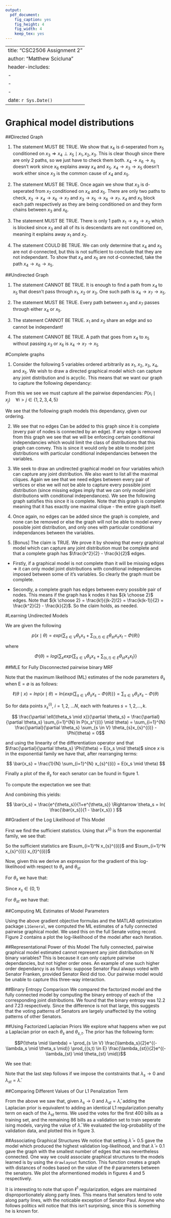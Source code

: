 ```yaml
---
output:
  pdf_document:
    fig_caption: yes
    fig_height: 4
    fig_width: 4
    keep_tex: yes
---
```


---
title: "CSC2506 Assignment 2"
author: "Matthew Scicluna"
header-includes:
   - \usepackage{amsmath}
   - \usepackage {tikz}
   - \usetikzlibrary{arrows.meta}
date: `r Sys.Date()`
---

# Graphical model distributions

##Directed Graph

1. The statement MUST BE TRUE. We show that $x_4$ is d-seperated from $x_5$ conditioned on $x_3 \Rightarrow x_4 \perp x_5 \mid x_1, x_2, x_3$. This is clear though since there are only 2 paths, so we just have to check them both. $x_4 \rightarrow x_6 \rightarrow x_5$ doesn't work since $x_6$ explains away $x_4$ and $x_5$. $x_4 \rightarrow x_3 \rightarrow x_5$ doesn't work either since $x_3$ is the common cause of $x_4$ and $x_5$.

2. The statement MUST BE TRUE. Once again we show that $x_3$ is d-seperated from $x_7$ conditioned on $x_4$ and $x_5$. There are only two paths to check, $x_3 \rightarrow x_4 \rightarrow x_6 \rightarrow x_7$ and $x_3 \rightarrow x_5 \rightarrow x_6 \rightarrow x_7$. $x_4$ and $x_5$ block each path respectively as they are being conditioned on and they form chains between $x_3$ and $x_6$.

3. The statement MUST BE TRUE. There is only 1 path $x_1 \rightarrow x_3 \rightarrow x_2$ which is blocked since $x_3$ and all of its is descendants are not conditioned on, meaning it explains away $x_1$ and $x_2$.

4. The statement COULD BE TRUE. We can only determine that $x_4$ and $x_5$ are not d-connected, but this is not sufficient to conclude that they are not independant. To show that $x_4$ and $x_5$ are not d-connected, take the path $x_4 \rightarrow x_6 \rightarrow x_5$.

##Undirected Graph

1. The statement CANNOT BE TRUE. It is enough to find a path from $x_4$ to $x_5$ that doesn't pass through $x_1$, $x_2$ or $x_3$. One such path is $x_4 \rightarrow x_7 \rightarrow x_5$.

2. The statement MUST BE TRUE. Every path between $x_3$ and $x_7$ passes through either $x_4$ or $x_5$.

3. The statement CANNOT BE TRUE. $x_1$ and $x_2$ share an edge and so cannot be independant!

4. The statement CANNOT BE TRUE. A path that goes from $x_4$ to $x_5$ without passing $x_3$ or $x_6$ is $x_4 \rightarrow x_7 \rightarrow x_5$

\newpage

#Complete graphs

1. Consider the following 5 variables ordered arbitrarily as $x_1$, $x_2$, $x_3$, $x_4$, and $x_5$. We wish to draw a directed graphical model which can capture any joint distribution and is acyclic.
This means that we want our graph to capture the following dependancy:

\begin{align*}
p(x_1, x_2, x_3, x_4, x_5) &= p(x_1)P(x_2 \mid x_1)p(x_3 \mid x_2, x_1)p(x_4 \mid x_3, x_2, x_1)p(x_5 \mid x_4, x_3, x_2, x_1) 
\end{align*}

From this we see we must capture all the pairwise dependancies: 
$P(x_i \mid x_j) \quad \forall i > j \in \left\{ {1, 2, 3, 4, 5}\right\}$

We see that the following graph models this dependancy, given our ordering. 

\begin{tikzpicture}
\begin{scope}[every node/.style={circle,thick,draw}]
    \node (A) at (6,2.5) {$x_1$};
    \node (B) at (2,0) {$x_2$};
    \node (C) at (10,0) {$x_3$};
    \node (D) at (4,-4) {$x_4$};
    \node (E) at (8,-4) {$x_5$};
\end{scope}

\begin{scope}[>={Stealth[black]},
              every node/.style={fill=white,circle},
              every edge/.style={draw=black,very thick}]
    \path [->] (A) edge node {$p(x_2 \mid x_1)$} (B);
    \path [->] (A) edge node {$p(x_3 \mid x_1)$} (C);
    \path [->] (A) edge node {$$} (D);
    \path [->] (A) edge node {$$} (E);
    
    \path [->] (B) edge node {$$} (C);
    \path [->] (B) edge node {$p(x_4 \mid x_2)$} (D);
    \path [->] (B) edge node {$$} (E);
    
    \path [->] (C) edge node {$$} (D);
    \path [->] (C) edge node {$p(x_5 \mid x_3)$} (E);
    
    \path [->] (D) edge node {$p(x_5 \mid x_4)$} (E);
    
\end{scope}
\end{tikzpicture}


2. We see that no edges Can be added to this graph since it is complete (every pair of nodes is connected by an edge). If any edge is removed from this graph we see that we will be enforcing certain conditional independancies which would limit the class of distributions that this graph can convey. This is since it would only be able to model joint distributions with particular conditional independancies between the variables.

3. We seek to draw an undirected graphical model on four variables which can capture any joint distribution. We also want to list all the maximal cliques. Again we see that we need edges between every pair of vertices or else we will not be able to capture every possible joint distribution (since missing edges imply that we can only model joint distributions with conditional independances). We see the following graph satisfies this since it is complete. Note that this graph is complete meaning that it has exactly one maximal clique - the entire graph itself.

\begin{tikzpicture}[auto, node distance=3cm, every loop/.style={},
                    thick,main node/.style={circle,draw,font=\sffamily\Large\bfseries}]

  \node[main node] (1) {$x_1$};
  \node[main node] (2) [below left of=1] {$x_2$};
  \node[main node] (3) [below right of=2] {$x_3$};
  \node[main node] (4) [below right of=1] {$x_4$};

  \path[every node/.style={font=\sffamily\small}]
    (1) edge node [left] {} (4)
        edge node [left] {} (3)
        edge node [left] {} (2)
        
    (2) edge node [right] {} (1)
        edge node {} (4)
        
    (3) edge node [right] {} (2)
    
    (4) edge node [left] {} (3);
\end{tikzpicture}

4. Once again, no edges can be added since the graph is complete, and none can be removed or else the graph will not be able to model every possible joint distribution, and only ones with particular conditional independances between the variables.

5. [Bonus]  The claim is TRUE. We prove it by showing that every graphical model which can capture any joint distribution must be complete and that a complete graph has $\frac{k^2}{2} - \frac{k}{2}$ edges.

- Firstly, if a graphical model is not complete than it will be missing edges $\Rightarrow$ it can only model joint distributions with conditional independancies imposed between some of it's variables. So clearly the graph must be complete.

- Secondly, a complete graph has edges between every possible pair of nodes. This means if the graph has k nodes it has ${k \choose 2}$ edges. Note that ${k \choose 2} = \frac{k!}{(k-2)!2} = \frac{k(k-1)}{2} = \frac{k^2}{2} - \frac{k}{2}$. So the claim holds, as needed.

#Learning Undirected Models

We are given the following 

$$p(x \mid \theta) = exp \biggl\{\sum_{s \in V}  \theta_{s}x_{s} + \sum_{(s,t) \in E} \theta_{st}x_{s}x_{t}-\Phi(\theta) \biggl\}$$

where

$$
\Phi(\theta) = log \biggl\{\sum_{x} exp \biggl\{\sum_{s \in V}  \theta_{s}x_{s} + \sum_{(s,t) \in E} \theta_{st}x_{s}x_{t} \biggl\} \biggl\}
$$


##MLE for Fully Disconnected pairwise binary MRF

Note that the maximum likelihood (ML) estimates of the node parameters $\theta_s$ when E = $\emptyset$ is as follows:

$$
\ell(\theta \mid x) = ln p(x \mid \theta) = ln \biggl\{ exp \biggl\{\sum_{s \in V}  \theta_{s}x_{s} -\Phi(\theta) \biggl\} \biggl\} = \sum_{s \in V}  \theta_{s}x_{s} - \Phi(\theta)
$$

So for data points $x_s^{(i)}$, $i = 1, 2,$ ...$N$, each with features $s = 1, 2,$...$, k$.

$$  \frac{\partial \ell(\theta_s \mid x)}{\partial \theta_s} = \frac{\partial}{\partial \theta_s} \sum_{i=1}^{N} ln P(x_s^{(i)} \mid \theta) = \sum_{i=1}^{N} \frac{\partial}{\partial \theta_s}  \sum_{s \in V}  \theta_{s}x_{s}^{(i)} - \Phi(\theta) = 0$$

and using the linearity of the differentiation operator and that $\frac{\partial}{\partial \theta_s} \Phi(\theta) = E(x_s \mid \theta)$ since $x$ is in the exponential family we have that, after rearranging terms:

$$
\bar{x_s} = \frac{1}{N} \sum_{i=1}^{N} x_{s}^{(i)} = E(x_s \mid \theta)
$$

Finally a plot of the $\theta_s$ for each senator can be found in figure 1.

\begin{figure}
\begin{center}
\includegraphics[width=250pt]{figures/fig1.jpg}
\caption{Plot of each Senators theta parameter, assuming a fully disconnected graph}
\end{center}
\end{figure}


To compute the expectation we see that:

\begin{align*}
E(x_s \mid \theta) &= \sum_{x_s=0}^{1} \frac{exp( \sum_{i=1}^{13} x_i \theta_i) x_s}{\sum_{x_s=0}^{1} exp(\sum_{i=1}^{13} x_i \theta_i)} \\
&= \sum_{x_s=0}^{1} \frac{\prod_{j \ne s} exp( x_j \theta_j) exp( x_s \theta_s) x_s}{\sum_{x_s=0}^{1} \prod_{j \ne s} exp(x_i \theta_i) exp(x_s \theta_s)}\\
&= \sum_{x_s=0}^{1} x_s \frac{e^{x_s \theta_s}}{1+e^{x_s \theta_s}}  \\
&= \frac{e^{\theta_s}}{1+e^{\theta_s}}
\end{align*}


And combining this yields:

$$
\bar{x_s} = \frac{e^{\theta_s}}{1+e^{\theta_s}} \Rightarrow \theta_s = ln(  \frac{\bar{x_s}}{1 - \bar{x_s}} )
$$

##Gradient of the Log Likelihood of This Model

First we find the sufficient statistics. Using that $x^{(i)}$ is from the exponential family, we see that:

\begin{align*}
P(Data) &= \prod^{N}_{i=1} P(x^{(i)}) = \prod^{N}_{i=1} exp \biggl\{\sum_{s \in V}  \theta_{s}x_{s}^{(i)} - \sum_{(s,t) \in E}  \theta_{st} x_{s}^{(i)} x_{t}^{(i)}  - \Phi(\theta) \biggl\} \\
&= exp \biggl\{\sum_{i=1}^N \sum_{s \in V}  \theta_{s}x_{s}^{(i)} - \sum_{i=1}^N \sum_{(s,t) \in E}  \theta_{st} x_{s}^{(i)} x_{t}^{(i)}  - N \Phi(\theta) \biggl\} \\
&= exp \biggl\{ \sum_{s \in V}  \theta_{s} \sum_{i=1}^N x_{s}^{(i)} - \sum_{(s,t) \in E}  \theta_{st} \sum_{i=1}^N x_{s}^{(i)} x_{t}^{(i)}  - N \Phi(\theta) \biggl\}
\end{align*}

So the sufficient statistics are $\sum_{i=1}^N x_{s}^{(i)}$ and $\sum_{i=1}^N x_{s}^{(i)} x_{t}^{(i)}$

Now, given this we derive an expression for the gradient of this log-likelihood with respect to $\theta_s$ and $\theta_{st}$

For $\theta_s$ we have that:

\begin{align*}
\frac{\partial \ell(\theta_s \mid x)}{\partial \theta_s} &= \frac{\partial}{\partial \theta_s} \sum_{i=1}^N \sum_{s \in V}  \theta_{s}x_{s}^{(i)} + \sum_{(s,t) \in E} \theta_{st}x_{s}^{(i)}x_{t}^{(i)}-\Phi(\theta) \\
&=\sum_{i=1}^N x_{s}^{(i)} - N E(X_s \mid \theta) \\
&=\sum_{i=1}^N x_{s}^{(i)} - N P(X_s = 1 \mid \theta)
\end{align*}

Since $x_s \in \{0,1\}$

For $\theta_{st}$ we have that:

\begin{align*}
\frac{\partial \ell(\theta_{st} \mid x)}{\partial \theta_{st}} &= \frac{\partial}{\partial \theta_{st}} \sum_{i=1}^N \sum_{s \in V}  \theta_{s}x_{s}^{(i)} + \sum_{(s,t) \in E} \theta_{st}x_{s}^{(i)}x_{t}^{(i)}-\Phi(\theta) \\
&=\sum_{i=1}^N x_{s}^{(i)}x_{t}^{(i)} - N E(X_s X_t \mid \theta) \\
&=\sum_{i=1}^N x_{s}^{(i)}x_{t}^{(i)} - N P(X_s = 1 \cap X_t = 1 \mid \theta)
\end{align*}

##Computing ML Estimates of Model Parameters

Using the above gradient objective formulas and the MATLAB optimization package $\texttt{L1General}$, we computed the ML estimates of a fully connected pairwise graphical model. We used this on the full Senate voting record. Figure 2 contains a plot the log-likelihood of the model after each iteration.


\begin{figure}
\begin{center}
\includegraphics[width=250pt]{figures/fig2.jpg}
\caption{Plot negative log-likelihood of fully connected model}
\end{center}
\end{figure}


##Representational Power of this Model
The fully connected, pairwise graphical model estimated cannot represent any
joint distribution on N binary variables? This is because it can only capture pairwise dependancies, but not higher order ones. An example of one such higher order dependancy is as follows: suppose Senator Paul always voted with Senator Franken, provided Senator Reid did too. Our pairwise model would be unable to capture this three-way interaction.

##Binary Entropy Comparison
We compared the factorized model and the fully connected model by computing the binary entropy of each of the corresponding joint distributions. We found that the binary entropy was 12.2 and 7.23 respectively. Since the difference is not that large, this suggests that the voting patterns of Senators are largely unaffected by the voting patterns of other Senators.

##Using Factorized Laplacian Priors
We explore what happens when we put a Laplacian prior on each $\theta_s$ and $\theta_{s,t}$. The prior has the following form:

$$P(\theta \mid \lambda) =  \prod_{s \in V}  \frac{\lambda_s}{2}e^{(-\lambda_s \mid \theta_s  \mid)} \prod_{(s,t) \in E} \frac{\lambda_{st}}{2}e^{(-\lambda_{st} \mid \theta_{st}  \mid)}$$

We see that:

\begin{align*}
\ell(\theta \mid x, \lambda) &= \sum_{i=1}^N ln P(x^{(i)} \mid \theta, \lambda) \\
&= \sum_{i=1}^N ln P(x^{(i)} \mid \theta) + ln P(\theta \mid \lambda) \\
&= \sum_{i=1}^N ln P(x^{(i)} \mid \theta) + \sum_{s \in V}  log \left( \frac{\lambda_s}{2} \right) -\lambda_s \mid \theta_s \mid + \sum_{(s,t) \in E} log \left( \frac{\lambda_{st}}{2} \right) -\lambda_{st} \mid \theta_{st}  \mid \\
&\propto \sum_{i=1}^N ln P(x^{(i)} \mid \theta) - \bar {\lambda } \sum_{(s,t) \in E} \mid \theta_{st}  \mid
\end{align*}

Note that the last step follows if we impose the contstraints that $\lambda_s \rightarrow 0$ and $\lambda_{st} = \bar {\lambda }$.

##Comparing Different Values of Our L1 Penalization Term

From the above we saw that, given $\lambda_s \rightarrow 0$ and $\lambda_{st} = \bar {\lambda }$, adding the Laplacian prior is equivalent to adding an identical L1 regularization penalty term on each of the $\lambda_{st}$ terms.
We used the votes for the first 400 bills as a training set, and the remaining 86 bills as a validation set to train seperate ising models, varying the value of $\bar {\lambda }$. We evaluated the log-probability of the validation data, and plotted this in figure 3.

\begin{figure}
\begin{center}
\includegraphics[width=400pt]{figures/fig3.jpg}
\caption{Plot of negative log-likelihood vs Log Value of Theta Bar Hyperparameter}
\end{center}
\end{figure}

\newpage

##Associating Graphical Structures
We notice that setting $\bar{\lambda}$ = 0.5 gave the model which produced the highest validation log-likelihood, and that $\bar{\lambda}$ = 0.1 gave the graph with the smallest number of edges that was nevertheless connected. One way we could associate graphical structures to the models learned is by using the $\texttt{drawlayout}$ function. This function creates a graph with distances of nodes based on the value of the $\theta$ parameters between the senators. We plot the aformentioned models in figures 4 and 5 respectively.

It is interesting to note that upon $\ell^1$ regularization, edges are maintained disproportionately along party lines. This means that senators tend to vote along party lines, with the noticable exception of Senator Paul. Anyone who follows politics will notice that this isn't surprising, since this is something he is known for.

\begin{figure}
\begin{center}
\includegraphics[width=200pt]{figures/fig4.jpg}
\caption{Graph which produced the highest validation log-likelihood}
\end{center}
\end{figure}

\begin{figure}
\begin{center}
\includegraphics[width=200pt]{figures/fig5.jpg}
\caption{Graph with the smallest number of edges that was nevertheless connected}
\end{center}
\end{figure}


